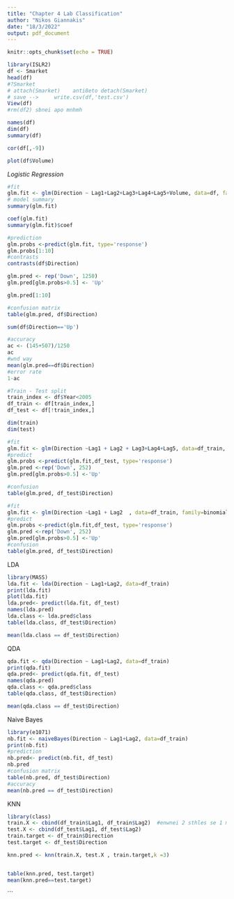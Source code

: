 ---
title: "Chapter 4 Lab Classification"
author: "Nikos Giannakis"
date: "18/3/2022"
output: pdf_document
---

```{r setup, include=FALSE}
knitr::opts_chunk$set(echo = TRUE)
```

```{r cars}
library(ISLR2)
df <- Smarket
head(df)
#?Smarket
# attach(Smarket)    anti8eto detach(Smarket)
# save -->     write.csv(df,'test.csv')
View(df)
#rm(df2) sbnei apo mnhmh
```

```{r, echo=FALSE}
names(df)
dim(df)
summary(df)
```

```{r}
cor(df[,-9])
```

```{r}
plot(df$Volume)
```
*Logistic Regression*

```{r}
#fit
glm.fit <- glm(Direction ~ Lag1+Lag2+Lag3+Lag4+Lag5+Volume, data=df, family=binomial)
# model summary
summary(glm.fit)
```
```{r}
coef(glm.fit)
summary(glm.fit)$coef
```
```{r}
#prediction
glm.probs <-predict(glm.fit, type='response')
glm.probs[1:10]
#contrasts
contrasts(df$Direction)
```

```{r}
glm.pred <- rep('Down', 1250)
glm.pred[glm.probs>0.5] <- 'Up'
```
```{r}
glm.pred[1:10]
```
```{r}
#confusion matrix
table(glm.pred, df$Direction)
```
```{r}
sum(df$Direction=='Up')

#accuracy
ac <- (145+507)/1250
ac
#wnd way
mean(glm.pred==df$Direction)
#error rate
1-ac
```
```{r}
#Train - Test split
train_index <- df$Year<2005
df_train <- df[train_index,]
df_test <- df[!train_index,]
```
```{r}
dim(train)
dim(test)
```

```{r}
#fit
glm.fit <- glm(Direction ~Lag1 + Lag2 + Lag3+Lag4+Lag5, data=df_train, family=binomial)
#predict
glm.probs <-predict(glm.fit,df_test, type='response')
glm.pred <-rep('Down', 252)
glm.pred[glm.probs>0.5] <-'Up'

#confusion
table(glm.pred, df_test$Direction)

```


######################

```{r}
#fit
glm.fit <- glm(Direction ~Lag1 + Lag2  , data=df_train, family=binomial)
#predict
glm.probs <-predict(glm.fit,df_test, type='response')
glm.pred <-rep('Down', 252)
glm.pred[glm.probs>0.5] <-'Up'
#confusion
table(glm.pred, df_test$Direction)
```


#############################   LDA    #############################################
```{r}
library(MASS)
lda.fit <- lda(Direction ~ Lag1+Lag2, data=df_train)
print(lda.fit)
plot(lda.fit)
lda.pred<- predict(lda.fit, df_test)
names(lda.pred)
lda.class <- lda.pred$class
table(lda.class, df_test$Direction)

mean(lda.class == df_test$Direction)
```
#############################   QDA    #############################################
```{r}
qda.fit <- qda(Direction ~ Lag1+Lag2, data=df_train)
print(qda.fit)
qda.pred<- predict(qda.fit, df_test)
names(qda.pred)
qda.class <- qda.pred$class
table(qda.class, df_test$Direction)

mean(qda.class == df_test$Direction)
```
####################### Naive Bayes
```{r}
library(e1071)
nb.fit <- naiveBayes(Direction ~ Lag1+Lag2, data=df_train)
print(nb.fit)
#prediction
nb.pred<- predict(nb.fit, df_test)
nb.pred
#confusion matrix
table(nb.pred, df_test$Direction)
#accuracy
mean(nb.pred == df_test$Direction)
```
####################### KNN
```{r}
library(class)
train.X <- cbind(df_train$Lag1, df_train$Lag2)  #enwnei 2 sthles se 1 matrix
test.X <- cbind(df_test$Lag1, df_test$Lag2)
train.target <- df_train$Direction
test.target <- df_test$Direction

knn.pred <- knn(train.X, test.X , train.target,k =3)


table(knn.pred, test.target)
mean(knn.pred==test.target)
```

```
